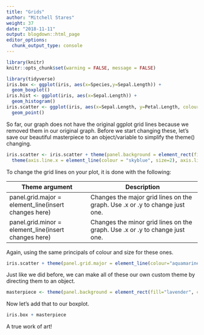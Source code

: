 ```yaml
---
title: "Grids"
author: "Mitchell Stares"
weight: 37
date: "2018-11-11"
output: blogdown::html_page
editor_options:
  chunk_output_type: console
---
```

```r
library(knitr)
knitr::opts_chunk$set(warning = FALSE, message = FALSE)
```
```r
library(tidyverse)
iris.box <- ggplot(iris, aes(x=Species,y=Sepal.Length)) +
  geom_boxplot()
iris.hist <- ggplot(iris, aes(x=Sepal.Length)) +
  geom_histogram()
iris.scatter <- ggplot(iris, aes(x=Sepal.Length, y=Petal.Length, colour=Species)) +
  geom_point()
```

So far, our graph does not have the original ggplot grid lines because we removed them in our original graph. Before we start changing these, let's save our beautiful masterpiece to an object/variable to simplify the theme() changing.
```r
iris.scatter <- iris.scatter + theme(panel.background = element_rect(fill="lavender", colour="red"), legend.background = element_rect(fill="lavender", colour="yellow", size=1), legend.key = element_rect(fill = "gray50", colour = "green", size = 0.5)) +
  theme(axis.line.x = element_line(colour = "skyblue", size=2), axis.line.y = element_line(colour="deeppink", size = 2), axis.title.x = element_text(colour="forestgreen", size=14), axis.title.y = element_text(colour = "gold", size=8), axis.ticks = element_blank())
```
To change the grid lines on your plot, it is done with the following:

Theme argument | Description
---------------|--------------------
panel.grid.major = element_line(insert changes here) | Changes the major grid lines on the graph. Use .x or .y to change just one.  
panel.grid.minor = element_line(insert changes here) | Changes the minor grid lines on the graph. Use .x or .y to change just one.  

Again, using the same principals of colour and size for these ones.  
```r
iris.scatter + theme(panel.grid.major = element_line(colour="aquamarine", size=1), panel.grid.minor = element_line(colour="slategray2", size=2)) 
```  
Just like we did before, we can make all of these our own custom theme by directing them to an object.  
```r
masterpiece <- theme(panel.background = element_rect(fill="lavender", colour="red"), legend.background = element_rect(fill="lavender", colour="yellow", size=1), legend.key = element_rect(fill = "gray50", colour = "green", size = 0.5), axis.line.x = element_line(colour = "skyblue", size=2), axis.line.y = element_line(colour="deeppink", size = 2), axis.title.x = element_text(colour="forestgreen", size=14), axis.title.y = element_text(colour = "gold", size=8), axis.ticks = element_blank(), panel.grid.major = element_line(colour="aquamarine", size=1), panel.grid.minor = element_line(colour="slategray2", size=2))
```

Now let's add that to our boxplot.  
```{r]}
iris.box + masterpiece
```
A true work of art!